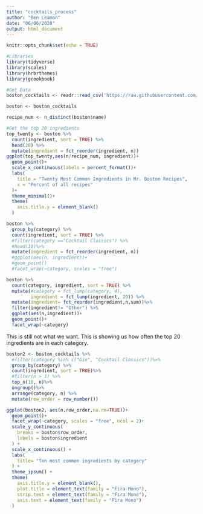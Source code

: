 ```yaml
---
title: "cocktails_process"
author: "Ben Leamon"
date: "06/06/2020"
output: html_document
---
```


```r
knitr::opts_chunk$set(echo = TRUE)
```

```r
#Libraries
library(tidyverse)
library(scales)
library(hrbrthemes)
library(gcookbook)
```

```r
#Get Data
boston_cocktails <- readr::read_csv('https://raw.githubusercontent.com/rfordatascience/tidytuesday/master/data/2020/2020-05-26/boston_cocktails.csv')
```

```r
boston <- boston_cocktails

recipe_num <- n_distinct(boston$name)

#Get the top 20 ingredients
top_twenty <- boston %>% 
  count(ingredient, sort = TRUE) %>%
  head(20) %>%
  mutate(ingredient = fct_reorder(ingredient, n)) 
ggplot(top_twenty,aes(n/recipe_num, ingredient))+
  geom_point()+
  scale_x_continuous(labels = percent_format())+
  labs(
    title = "Twenty Most Common Ingredients in Mr. Boston Recipes",
    x = "Percent of all recipes"
  )+
  theme_minimal()+
  theme(
    axis.title.y = element_blank()
  )

```
```r
boston %>%  
  group_by(category) %>%
  count(ingredient, sort = TRUE) %>%
  #filter(category =="Cocktail Classics") %>%
  #head(10)%>%
  mutate(ingredient = fct_reorder(ingredient, n)) 
  #ggplot(aes(n, ingredient))+
  #geom_point() 
  #facet_wrap(~category, scales = "free")
```

```r
boston %>%
  count(category, ingredient, sort = TRUE) %>%
  mutate(#category = fct_lump(category, 4),
         ingredient = fct_lump(ingredient, 20)) %>%
  mutate(ingredient= fct_reorder(ingredient,n,sum))%>%
  filter(ingredient!= "Other") %>%
  ggplot(aes(n,ingredient))+
  geom_point()+
  facet_wrap(~category)
```
This is still not what we want. This is showing us how often the top 20 ingredients are in each category. 

```r
boston2 <- boston_cocktails %>%
  #filter(category %in% c("Gin", "Cocktail Classics"))%>%
  group_by(category) %>%
  count(ingredient, sort = TRUE)%>%
  #filter(n > 1) %>%
  top_n(10, n)%>%
  ungroup()%>%
  arrange(category, n) %>%
  mutate(row_order = row_number())

ggplot(boston2, aes(n,row_order,na.rm=TRUE))+
  geom_point()+
  facet_wrap(~category, scales = "free", ncol = 2)+
  scale_y_continuous(
    breaks = boston$row_order,
    labels = boston$ingredient
  ) + 
  scale_x_continuous() + 
  labs(
    title= "Ten most common ingredients by category"
  ) + 
  theme_ipsum() + 
  theme(
    axis.title.y = element_blank(),
    plot.title = element_text(family = "Fira Mono"),
    strip.text = element_text(family = "Fira Mono"),
    axis.text = element_text(family = "Fira Mono")
  )

```

